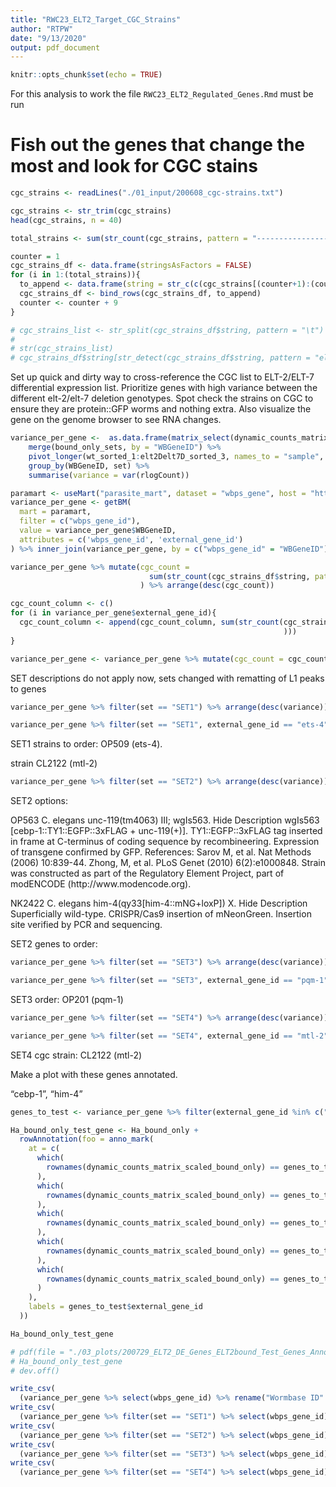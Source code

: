 ```yaml
---
title: "RWC23_ELT2_Target_CGC_Strains"
author: "RTPW"
date: "9/13/2020"
output: pdf_document
---
```


```r
knitr::opts_chunk$set(echo = TRUE)
```

For this analysis to work the file `RWC23_ELT2_Regulated_Genes.Rmd` must be run

# Fish out the genes that change the most and look for CGC stains


```r
cgc_strains <- readLines("./01_input/200608_cgc-strains.txt")

cgc_strains <- str_trim(cgc_strains)
head(cgc_strains, n = 40)

total_strains <- sum(str_count(cgc_strains, pattern = "-----------------------------------------------------------------------------"))

counter = 1
cgc_strains_df <- data.frame(stringsAsFactors = FALSE)
for (i in 1:(total_strains)){
  to_append <- data.frame(string = str_c(c(cgc_strains[(counter+1):(counter+8)]), collapse = "\t"), stringsAsFactors = FALSE)
  cgc_strains_df <- bind_rows(cgc_strains_df, to_append)
  counter <- counter + 9
}

# cgc_strains_list <- str_split(cgc_strains_df$string, pattern = "\t")
# 
# str(cgc_strains_list)
# cgc_strains_df$string[str_detect(cgc_strains_df$string, pattern = "elt-2")]
```

Set up quick and dirty way to cross-reference the CGC list to ELT-2/ELT-7 differential expression list. Prioritize genes with high variance between the different elt-2/elt-7 deletion genotypes. Spot check the strains on CGC to ensure they are protein::GFP worms and nothing extra. Also visualize the gene on the genome browser to see RNA changes.

```r
variance_per_gene <-  as.data.frame(matrix_select(dynamic_counts_matrix, l1_bound_list$WBGeneID)) %>% rownames_to_column(var = "WBGeneID") %>% 
    merge(bound_only_sets, by = "WBGeneID") %>% 
    pivot_longer(wt_sorted_1:elt2Delt7D_sorted_3, names_to = "sample", values_to = "rlogCount") %>%
    group_by(WBGeneID, set) %>%
    summarise(variance = var(rlogCount))

paramart <- useMart("parasite_mart", dataset = "wbps_gene", host = "https://parasite.wormbase.org", port = 443)
variance_per_gene <- getBM(
  mart = paramart,
  filter = c("wbps_gene_id"),
  value = variance_per_gene$WBGeneID,
  attributes = c('wbps_gene_id', 'external_gene_id')
) %>% inner_join(variance_per_gene, by = c("wbps_gene_id" = "WBGeneID"))

variance_per_gene %>% mutate(cgc_count = 
                               sum(str_count(cgc_strains_df$string, pattern = "elt-2"))
                             ) %>% arrange(desc(cgc_count))

cgc_count_column <- c()
for (i in variance_per_gene$external_gene_id){
  cgc_count_column <- append(cgc_count_column, sum(str_count(cgc_strains_df$string, pattern = paste(i, "(?![:digit:])", sep = "")
                                                             )))
}

variance_per_gene <- variance_per_gene %>% mutate(cgc_count = cgc_count_column)
```

SET descriptions do not apply now, sets changed with rematting of L1 peaks to genes
<!-- SET1 genes are up in wildtype but down in elt-2 (-) and do not change with elt-7 (-) single or double. In other words, activated alone by ELT-2 -->

```r
variance_per_gene %>% filter(set == "SET1") %>% arrange(desc(variance))
```

```r
variance_per_gene %>% filter(set == "SET1", external_gene_id == "ets-4")
```
SET1 strains to order: OP509 (ets-4).  


strain CL2122 (mtl-2)

<!-- SET2 genes go up only in elt-2 (-) -->

```r
variance_per_gene %>% filter(set == "SET2") %>% arrange(desc(variance)) %>% filter(cgc_count > 1)
```

SET2 options:

OP563	C. elegans	unc-119(tm4063) III; wgIs563. Hide Description
wgIs563 [cebp-1::TY1::EGFP::3xFLAG + unc-119(+)]. TY1::EGFP::3xFLAG tag inserted in frame at C-terminus of coding sequence by recombineering. Expression of transgene confirmed by GFP. References: Sarov M, et al. Nat Methods (2006) 10:839-44. Zhong, M, et al. PLoS Genet (2010) 6(2):e1000848. Strain was constructed as part of the Regulatory Element Project, part of modENCODE (http://www.modencode.org).

NK2422	C. elegans	him-4(qy33[him-4::mNG+loxP]) X. Hide Description
Superficially wild-type. CRISPR/Cas9 insertion of mNeonGreen. Insertion site verified by PCR and sequencing.


SET2 genes to order: 

<!-- SET3 genes go up in elt-2 (-) and go up a little higher in elt-2 (-);elt-7 (-) -->

```r
variance_per_gene %>% filter(set == "SET3") %>% arrange(desc(variance))
```

```r
variance_per_gene %>% filter(set == "SET3", external_gene_id == "pqm-1")
```


SET3 order: OP201 (pqm-1)

<!-- SET4 genes only go down in elt-2 (-);elt-7 (-) -->

```r
variance_per_gene %>% filter(set == "SET4") %>% arrange(desc(variance))
```

```r
variance_per_gene %>% filter(set == "SET4", external_gene_id == "mtl-2")
```


SET4 cgc strain: CL2122 (mtl-2)

Make a plot with these genes annotated.  

"cebp-1", "him-4"

```r

genes_to_test <- variance_per_gene %>% filter(external_gene_id %in% c("ets-4", "cebp-1", "him-4", "mtl-2", "pqm-1")) %>% select(wbps_gene_id, external_gene_id)

Ha_bound_only_test_gene <- Ha_bound_only +
  rowAnnotation(foo = anno_mark(
    at = c(
      which(
        rownames(dynamic_counts_matrix_scaled_bound_only) == genes_to_test$wbps_gene_id[1]
      ),
      which(
        rownames(dynamic_counts_matrix_scaled_bound_only) == genes_to_test$wbps_gene_id[2]
      ),
      which(
        rownames(dynamic_counts_matrix_scaled_bound_only) == genes_to_test$wbps_gene_id[3]
      ),
      which(
        rownames(dynamic_counts_matrix_scaled_bound_only) == genes_to_test$wbps_gene_id[4]
      ),
      which(
        rownames(dynamic_counts_matrix_scaled_bound_only) == genes_to_test$wbps_gene_id[5]
      )
    ),
    labels = genes_to_test$external_gene_id
  ))

Ha_bound_only_test_gene

# pdf(file = "./03_plots/200729_ELT2_DE_Genes_ELT2bound_Test_Genes_Annotated.pdf", width = 5, height = 5)
# Ha_bound_only_test_gene
# dev.off()
```

```r
write_csv(
  (variance_per_gene %>% select(wbps_gene_id) %>% rename("Wormbase ID" = wbps_gene_id)),"./02_output/all_DE_genes.csv")
write_csv(
  (variance_per_gene %>% filter(set == "SET1") %>% select(wbps_gene_id) %>% rename("Wormbase ID" = wbps_gene_id)),"./02_output/set1_DE_genes.csv")
write_csv(
  (variance_per_gene %>% filter(set == "SET2") %>% select(wbps_gene_id) %>% rename("Wormbase ID" = wbps_gene_id)),"./02_output/set2_DE_genes.csv")
write_csv(
  (variance_per_gene %>% filter(set == "SET3") %>% select(wbps_gene_id) %>% rename("Wormbase ID" = wbps_gene_id)),"./02_output/set3_DE_genes.csv")
write_csv(
  (variance_per_gene %>% filter(set == "SET4") %>% select(wbps_gene_id) %>% rename("Wormbase ID" = wbps_gene_id)),"./02_output/set4_DE_genes.csv")

```

